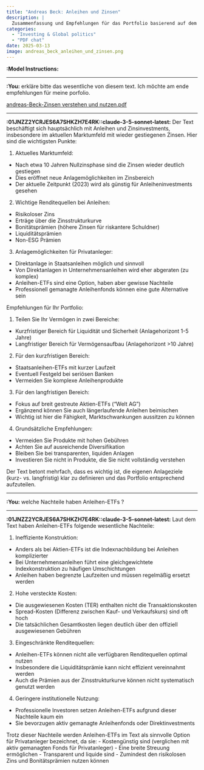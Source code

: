 ```yaml
---
title: "Andreas Beck: Anleihen und Zinsen"
description: |
  Zusammenfassung und Empfehlungen für das Portfolio basierend auf dem Text von Andreas Beck über Zinsen und Anleihen.
categories:
  - "Investing & Global politics"
  - "PDF chat"  
date: 2025-03-13
image: andreas_beck_anleihen_und_zinsen.png
---
```


**:Model Instructions:** 

  ---

  
**:You:** erkläre bitte das wesentliche von diesem text. Ich möchte am ende empfehlungen für meine porfolio.

[andreas-Beck-Zinsen verstehen und nutzen.pdf](andreas-Beck-Zinsen%20verstehen%20und%20nutzen.pdf)

---

**:01JNZZ2YCRJES6A7SHKZH7E4RK::claude-3-5-sonnet-latest:** Der Text beschäftigt sich hauptsächlich mit Anleihen und Zinsinvestments, insbesondere im aktuellen Marktumfeld mit wieder gestiegenen Zinsen. Hier sind die wichtigsten Punkte:

1. Aktuelles Marktumfeld:
- Nach etwa 10 Jahren Nullzinsphase sind die Zinsen wieder deutlich gestiegen
- Dies eröffnet neue Anlagemöglichkeiten im Zinsbereich
- Der aktuelle Zeitpunkt (2023) wird als günstig für Anleiheninvestments gesehen

2. Wichtige Renditequellen bei Anleihen:
- Risikoloser Zins
- Erträge über die Zinsstrukturkurve 
- Bonitätsprämien (höhere Zinsen für riskantere Schuldner)
- Liquiditätsprämien
- Non-ESG Prämien

3. Anlagemöglichkeiten für Privatanleger:
- Direktanlage in Staatsanleihen möglich und sinnvoll
- Von Direktanlagen in Unternehmensanleihen wird eher abgeraten (zu komplex)
- Anleihen-ETFs sind eine Option, haben aber gewisse Nachteile
- Professionell gemanagte Anleihenfonds können eine gute Alternative sein

Empfehlungen für Ihr Portfolio:

1. Teilen Sie Ihr Vermögen in zwei Bereiche:
- Kurzfristiger Bereich für Liquidität und Sicherheit (Anlagehorizont 1-5 Jahre)
- Langfristiger Bereich für Vermögensaufbau (Anlagehorizont >10 Jahre)

2. Für den kurzfristigen Bereich:
- Staatsanleihen-ETFs mit kurzer Laufzeit 
- Eventuell Festgeld bei seriösen Banken
- Vermeiden Sie komplexe Anleihenprodukte

3. Für den langfristigen Bereich:
- Fokus auf breit gestreute Aktien-ETFs ("Welt AG")
- Ergänzend können Sie auch längerlaufende Anleihen beimischen
- Wichtig ist hier die Fähigkeit, Marktschwankungen aussitzen zu können

4. Grundsätzliche Empfehlungen:
- Vermeiden Sie Produkte mit hohen Gebühren
- Achten Sie auf ausreichende Diversifikation
- Bleiben Sie bei transparenten, liquiden Anlagen
- Investieren Sie nicht in Produkte, die Sie nicht vollständig verstehen

Der Text betont mehrfach, dass es wichtig ist, die eigenen Anlageziele (kurz- vs. langfristig) klar zu definieren und das Portfolio entsprechend aufzuteilen.

---

**:You:** welche Nachteile haben Anleihen-ETFs ?

---

**:01JNZZ2YCRJES6A7SHKZH7E4RK::claude-3-5-sonnet-latest:** Laut dem Text haben Anleihen-ETFs folgende wesentliche Nachteile:

1. Ineffiziente Konstruktion:
- Anders als bei Aktien-ETFs ist die Indexnachbildung bei Anleihen komplizierter
- Bei Unternehmensanleihen führt eine gleichgewichtete Indexkonstruktion zu häufigen Umschichtungen
- Anleihen haben begrenzte Laufzeiten und müssen regelmäßig ersetzt werden

2. Hohe versteckte Kosten:
- Die ausgewiesenen Kosten (TER) enthalten nicht die Transaktionskosten
- Spread-Kosten (Differenz zwischen Kauf- und Verkaufskurs) sind oft hoch
- Die tatsächlichen Gesamtkosten liegen deutlich über den offiziell ausgewiesenen Gebühren

3. Eingeschränkte Renditequellen:
- Anleihen-ETFs können nicht alle verfügbaren Renditequellen optimal nutzen
- Insbesondere die Liquiditätsprämie kann nicht effizient vereinnahmt werden
- Auch die Prämien aus der Zinsstrukturkurve können nicht systematisch genutzt werden

4. Geringere institutionelle Nutzung:
- Professionelle Investoren setzen Anleihen-ETFs aufgrund dieser Nachteile kaum ein
- Sie bevorzugen aktiv gemanagte Anleihenfonds oder Direktinvestments

Trotz dieser Nachteile werden Anleihen-ETFs im Text als sinnvolle Option für Privatanleger bezeichnet, da sie:
- Kostengünstig sind (verglichen mit aktiv gemanagten Fonds für Privatanleger)
- Eine breite Streuung ermöglichen
- Transparent und liquide sind
- Zumindest den risikolosen Zins und Bonitätsprämien nutzen können

